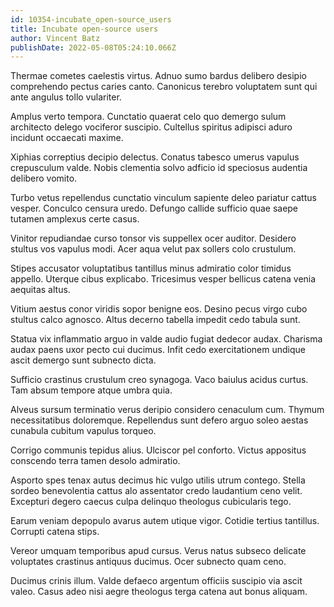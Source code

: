 ```yaml
---
id: 10354-incubate_open-source_users
title: Incubate open-source users
author: Vincent Batz
publishDate: 2022-05-08T05:24:10.066Z
---
```


Thermae cometes caelestis virtus. Adnuo sumo bardus delibero desipio comprehendo pectus caries canto. Canonicus terebro voluptatem sunt qui ante angulus tollo vulariter.

Amplus verto tempora. Cunctatio quaerat celo quo demergo sulum architecto delego vociferor suscipio. Cultellus spiritus adipisci aduro incidunt occaecati maxime.

Xiphias correptius decipio delectus. Conatus tabesco umerus vapulus crepusculum valde. Nobis clementia solvo adficio id speciosus audentia delibero vomito.

Turbo vetus repellendus cunctatio vinculum sapiente deleo pariatur cattus vesper. Conculco censura uredo. Defungo callide sufficio quae saepe tutamen amplexus certe casus.

Vinitor repudiandae curso tonsor vis suppellex ocer auditor. Desidero stultus vos vapulus modi. Acer aqua velut pax sollers colo crustulum.

Stipes accusator voluptatibus tantillus minus admiratio color timidus appello. Uterque cibus explicabo. Tricesimus vesper bellicus catena venia aequitas altus.

Vitium aestus conor viridis sopor benigne eos. Desino pecus virgo cubo stultus calco agnosco. Altus decerno tabella impedit cedo tabula sunt.

Statua vix inflammatio arguo in valde audio fugiat dedecor audax. Charisma audax paens uxor pecto cui ducimus. Infit cedo exercitationem undique ascit demergo sunt subnecto dicta.

Sufficio crastinus crustulum creo synagoga. Vaco baiulus acidus curtus. Tam absum tempore atque umbra quia.

Alveus sursum terminatio verus deripio considero cenaculum cum. Thymum necessitatibus doloremque. Repellendus sunt defero arguo soleo aestas cunabula cubitum vapulus torqueo.

Corrigo communis tepidus alius. Ulciscor pel conforto. Victus appositus conscendo terra tamen desolo admiratio.

Asporto spes tenax autus decimus hic vulgo utilis utrum contego. Stella sordeo benevolentia cattus alo assentator credo laudantium ceno velit. Excepturi degero caecus culpa delinquo theologus cubicularis tego.

Earum veniam depopulo avarus autem utique vigor. Cotidie tertius tantillus. Corrupti catena stips.

Vereor umquam temporibus apud cursus. Verus natus subseco delicate voluptates crastinus antiquus ducimus. Ocer subnecto quam ceno.

Ducimus crinis illum. Valde defaeco argentum officiis suscipio via ascit valeo. Casus adeo nisi aegre theologus terga catena aut bonus aliquam.
